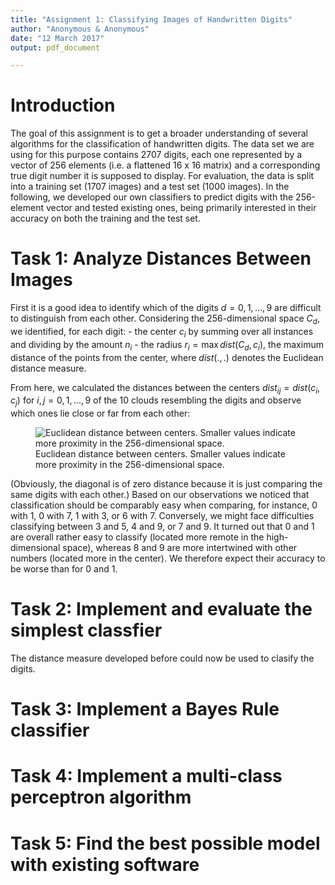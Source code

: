 ```yaml
---
title: "Assignment 1: Classifying Images of Handwritten Digits"
author: "Anonymous & Anonymous"
date: "12 March 2017"
output: pdf_document

---
```


# Introduction

The goal of this assignment is to get a broader understanding of several algorithms for the classification of handwritten digits. The data set we are using for this purpose contains 2707 digits, each one represented by a vector of 256 elements (i.e. a flattened 16 x 16 matrix) and a corresponding true digit number it is supposed to display. For evaluation, the data is split into a training set (1707 images) and a test set (1000 images). In the following, we developed our own classifiers to predict digits with the 256-element vector and tested existing ones, being primarily interested in their accuracy on both the training and the test set. 

# Task 1: Analyze Distances Between Images

First it is a good idea to identify which of the digits $d = 0, 1, ..., 9$ are difficult to distinguish from each other. Considering the 256-dimensional space $C_d$, we identified, for each digit: 
- the center $c_i$ by summing over all instances and dividing by the amount $n_i$ 
- the radius $r_i = \max{dist(C_d, c_i)}$, the maximum distance of the points from the center, where $dist(.,.)$ denotes the Euclidean distance measure.

From here, we calculated the distances between the centers $dist_{ij} = dist(c_i, c_j)$ for $i, j = 0, 1, ..., 9$ of the 10 clouds resembling the digits and observe which ones lie close or far from each other: 

![Euclidean distance between centers. Smaller values indicate more proximity in the 256-dimensional space.](out/euclidean_digit-dists.png)

(Obviously, the diagonal is of zero distance because it is just comparing the same digits with each other.) Based on our observations we noticed that classification should be comparably easy when comparing, for instance, 0 with 1, 0 with 7, 1 with 3, or 6 with 7. Conversely, we might face difficulties classifying between 3 and 5, 4 and 9, or 7 and 9. It turned out that 0 and 1 are overall rather easy to classify (located more remote in the high-dimensional space), whereas 8 and 9 are more intertwined with other numbers (located more in the center). We therefore expect their accuracy to be worse than for 0 and 1.

# Task 2: Implement and evaluate the simplest classfier

The distance measure developed before could now be used to clasify the digits.




# Task 3: Implement a Bayes Rule classifier


# Task 4: Implement a multi-class perceptron algorithm
 


# Task 5: Find the best possible model with existing software
